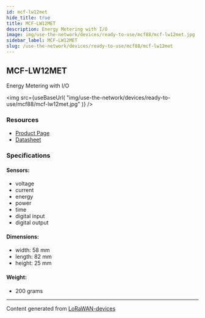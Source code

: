 ```yaml
---
id: mcf-lw12met
hide_title: true
title: MCF-LW12MET
description: Energy Metering with I/O
image: img/use-the-network/devices/ready-to-use/mcf88/mcf-lw12met.jpg
sidebar_label: MCF-LW12MET
slug: /use-the-network/devices/ready-to-use/mcf88/mcf-lw12met
---
```



## MCF-LW12MET

Energy Metering with I/O

<img
  src={useBaseUrl(
    "img/use-the-network/devices/ready-to-use/mcf88/mcf-lw12met.jpg"
  )}
/>

### Resources

- [Product Page](https://enginko.com/en/solutions/mcf-lw12met/)
- [Datasheet](https://enginko.com/wp-content/uploads/2020/09/MCF-LW12MET.pdf)

### Specifications

#### Sensors:

- voltage
- current
- energy
- power
- time
- digital input
- digital output

#### Dimensions:

- width: 58 mm
- length: 82 mm
- height: 25 mm

#### Weight:

- 200 grams

---

Content generated from
[LoRaWAN-devices](https://github.com/TheThingsNetwork/lorawan-devices)
